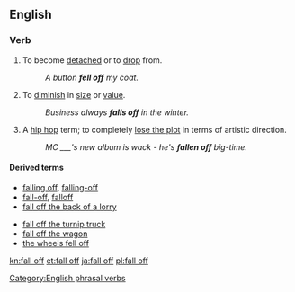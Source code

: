 ==English==

===Verb===
{{en-verb|inf=[[to]] [[fall]] [[off]]|falls off|falling off|fell off|fallen off}}

#{{transitive|and|intransitive}} To become [[detached]] or to [[drop]] from.
#:''A button '''fell off''' my coat.''
#{{intransitive}} To [[diminish]] in [[size]] or [[value]].
#:''Business always '''falls off''' in the winter.''
#{{slang}} A [[hip hop]] term; to completely [[lose the plot]] in terms of artistic direction. 
#:''MC ___'s new album is wack - he's '''fallen off''' big-time.''

====Derived terms====
{{rel-top|Terms derived from ''fall off''}}
*[[falling off]], [[falling-off]]<!--noun-->
*[[fall-off]], [[falloff]]<!--noun-->
*[[fall off the back of a lorry]]
{{rel-mid}}
*[[fall off the turnip truck]]
*[[fall off the wagon]]
*[[the wheels fell off]]<!--figurative sense is idiomatic-->
{{rel-bottom}}

[[Category:English phrasal verbs]]

[[kn:fall off]]
[[et:fall off]]
[[ja:fall off]]
[[pl:fall off]]